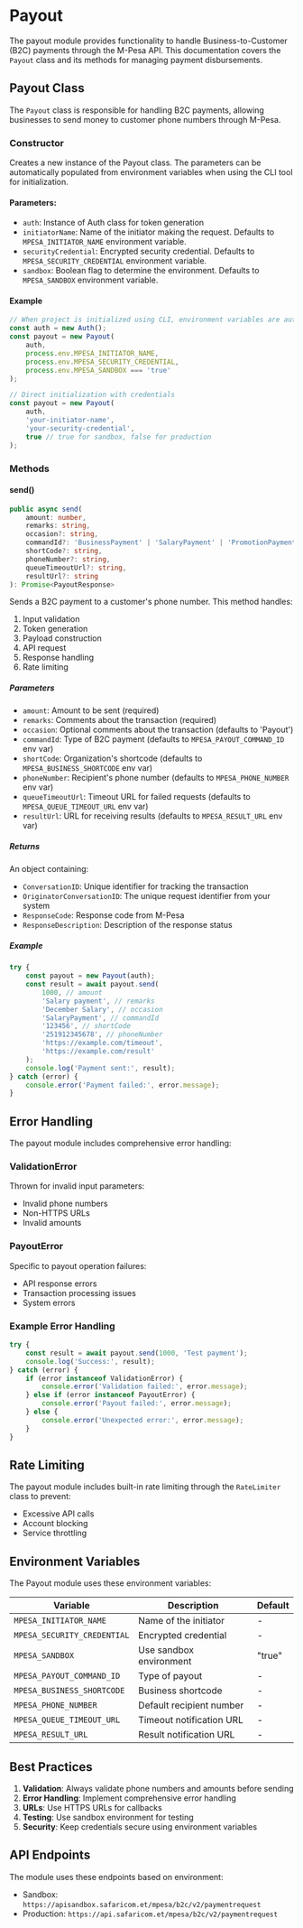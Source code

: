 # Payout

The payout module provides functionality to handle Business-to-Customer (B2C) payments through the M-Pesa API. This documentation covers the `Payout` class and its methods for managing payment disbursements.

## Payout Class

The `Payout` class is responsible for handling B2C payments, allowing businesses to send money to customer phone numbers through M-Pesa.

### Constructor

Creates a new instance of the Payout class. The parameters can be automatically populated from environment variables when using the CLI tool for initialization.

#### Parameters:

- `auth`: Instance of Auth class for token generation
- `initiatorName`: Name of the initiator making the request. Defaults to `MPESA_INITIATOR_NAME` environment variable.
- `securityCredential`: Encrypted security credential. Defaults to `MPESA_SECURITY_CREDENTIAL` environment variable.
- `sandbox`: Boolean flag to determine the environment. Defaults to `MPESA_SANDBOX` environment variable.

#### Example

```typescript
// When project is initialized using CLI, environment variables are automatically used
const auth = new Auth();
const payout = new Payout(
    auth,
    process.env.MPESA_INITIATOR_NAME,
    process.env.MPESA_SECURITY_CREDENTIAL,
    process.env.MPESA_SANDBOX === 'true'
);

// Direct initialization with credentials
const payout = new Payout(
    auth,
    'your-initiator-name',
    'your-security-credential',
    true // true for sandbox, false for production
);
```

### Methods

#### send()

```typescript
public async send(
    amount: number,
    remarks: string,
    occasion?: string,
    commandId?: 'BusinessPayment' | 'SalaryPayment' | 'PromotionPayment',
    shortCode?: string,
    phoneNumber?: string,
    queueTimeoutUrl?: string,
    resultUrl?: string
): Promise<PayoutResponse>
```

Sends a B2C payment to a customer's phone number. This method handles:

1. Input validation
2. Token generation
3. Payload construction
4. API request
5. Response handling
6. Rate limiting

##### Parameters

- `amount`: Amount to be sent (required)
- `remarks`: Comments about the transaction (required)
- `occasion`: Optional comments about the transaction (defaults to 'Payout')
- `commandId`: Type of B2C payment (defaults to `MPESA_PAYOUT_COMMAND_ID` env var)
- `shortCode`: Organization's shortcode (defaults to `MPESA_BUSINESS_SHORTCODE` env var)
- `phoneNumber`: Recipient's phone number (defaults to `MPESA_PHONE_NUMBER` env var)
- `queueTimeoutUrl`: Timeout URL for failed requests (defaults to `MPESA_QUEUE_TIMEOUT_URL` env var)
- `resultUrl`: URL for receiving results (defaults to `MPESA_RESULT_URL` env var)

##### Returns

An object containing:
- `ConversationID`: Unique identifier for tracking the transaction
- `OriginatorConversationID`: The unique request identifier from your system
- `ResponseCode`: Response code from M-Pesa
- `ResponseDescription`: Description of the response status

##### Example

```typescript
try {
    const payout = new Payout(auth);
    const result = await payout.send(
        1000, // amount
        'Salary payment', // remarks
        'December Salary', // occasion
        'SalaryPayment', // commandId
        '123456', // shortCode
        '251912345678', // phoneNumber
        'https://example.com/timeout',
        'https://example.com/result'
    );
    console.log('Payment sent:', result);
} catch (error) {
    console.error('Payment failed:', error.message);
}
```

## Error Handling

The payout module includes comprehensive error handling:

### ValidationError
Thrown for invalid input parameters:
- Invalid phone numbers
- Non-HTTPS URLs
- Invalid amounts

### PayoutError
Specific to payout operation failures:
- API response errors
- Transaction processing issues
- System errors

### Example Error Handling

```typescript
try {
    const result = await payout.send(1000, 'Test payment');
    console.log('Success:', result);
} catch (error) {
    if (error instanceof ValidationError) {
        console.error('Validation failed:', error.message);
    } else if (error instanceof PayoutError) {
        console.error('Payout failed:', error.message);
    } else {
        console.error('Unexpected error:', error.message);
    }
}
```

## Rate Limiting

The payout module includes built-in rate limiting through the `RateLimiter` class to prevent:
- Excessive API calls
- Account blocking
- Service throttling

## Environment Variables

The Payout module uses these environment variables:

| Variable | Description | Default |
|----------|-------------|---------|
| `MPESA_INITIATOR_NAME` | Name of the initiator | - |
| `MPESA_SECURITY_CREDENTIAL` | Encrypted credential | - |
| `MPESA_SANDBOX` | Use sandbox environment | "true" |
| `MPESA_PAYOUT_COMMAND_ID` | Type of payout | - |
| `MPESA_BUSINESS_SHORTCODE` | Business shortcode | - |
| `MPESA_PHONE_NUMBER` | Default recipient number | - |
| `MPESA_QUEUE_TIMEOUT_URL` | Timeout notification URL | - |
| `MPESA_RESULT_URL` | Result notification URL | - |

## Best Practices

1. **Validation**: Always validate phone numbers and amounts before sending
2. **Error Handling**: Implement comprehensive error handling
3. **URLs**: Use HTTPS URLs for callbacks
4. **Testing**: Use sandbox environment for testing
5. **Security**: Keep credentials secure using environment variables

## API Endpoints

The module uses these endpoints based on environment:

- Sandbox: `https://apisandbox.safaricom.et/mpesa/b2c/v2/paymentrequest`
- Production: `https://api.safaricom.et/mpesa/b2c/v2/paymentrequest`
